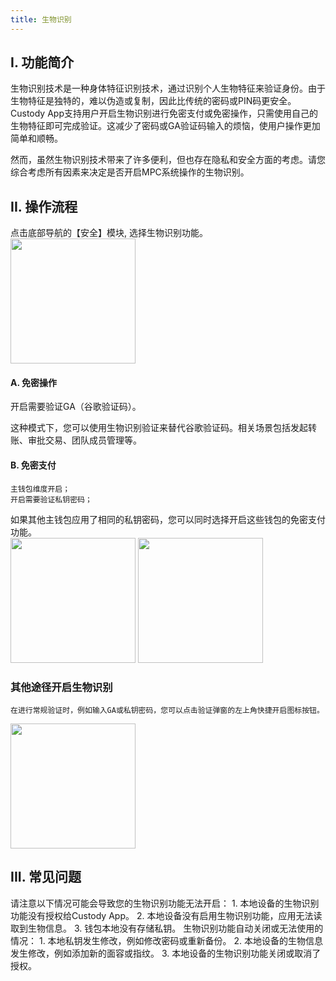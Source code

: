 ```yaml
---
title: 生物识别
---
```


## I. 功能简介

生物识别技术是一种身体特征识别技术，通过识别个人生物特征来验证身份。由于生物特征是独特的，难以伪造或复制，因此比传统的密码或PIN码更安全。Custody App支持用户开启生物识别进行免密支付或免密操作，只需使用自己的生物特征即可完成验证。这减少了密码或GA验证码输入的烦恼，使用户操作更加简单和顺畅。

然而，虽然生物识别技术带来了许多便利，但也存在隐私和安全方面的考虑。请您综合考虑所有因素来决定是否开启MPC系统操作的生物识别。

## II. 操作流程



<Steps>

<Step title="进入生物识别功能">
    点击底部导航的【安全】模块, 选择生物识别功能。
      <div className="w-full flex items-center justify-center">
    <img src="/images/user-guide/safecn.png" width="200"/>
</div>
</Step>

<Step title="分场景开启生物识别">

#### A. 免密操作

开启需要验证GA（谷歌验证码）。

<tip>
这种模式下，您可以使用生物识别验证来替代谷歌验证码。相关场景包括发起转账、审批交易、团队成员管理等。
</tip>

#### B. 免密支付

    主钱包维度开启；
    开启需要验证私钥密码；
<tip>
    如果其他主钱包应用了相同的私钥密码，您可以同时选择开启这些钱包的免密支付功能。
</tip>

  <div className="w-full flex items-center justify-center">
    <CardGroup cols={2}>
        <img src="/images/user-guide/bio1cn.png" width="200"/>
        <img src="/images/user-guide/bio2cn.png" width="200"/>
    </CardGroup>
</div>
</Step>
</Steps>

### 其他途径开启生物识别

    在进行常规验证时，例如输入GA或私钥密码，您可以点击验证弹窗的左上角快捷开启图标按钮。
   <div className="w-full flex items-center justify-center">
    <img src="/images/user-guide/bio3cn.png" width="200"/>
</div>


## III. 常见问题

<Accordion title="为什么无法开启生物识别？">
请注意以下情况可能会导致您的生物识别功能无法开启：
1. 本地设备的生物识别功能没有授权给Custody App。
2. 本地设备没有启用生物识别功能，应用无法读取到生物信息。
3. 钱包本地没有存储私钥。
</Accordion>

<Accordion title="为什么生物识别失效或无法使用？">
生物识别功能自动关闭或无法使用的情况：
1. 本地私钥发生修改，例如修改密码或重新备份。
2. 本地设备的生物信息发生修改，例如添加新的面容或指纹。
3. 本地设备的生物识别功能关闭或取消了授权。
</Accordion>
